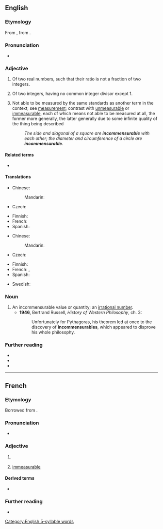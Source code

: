 ==English==

===Etymology===
From {{bor|en|frm|incommensurable}}, from {{der|en|ML.|incommensurabilis}}.

===Pronunciation===
* {{IPA|en|/ɪnkəˈmɛnʃ(ə)ɹəbəl/|/ɪnkəˈmɛnsjʊəɹəbəl/}}

===Adjective===
{{en-adj}}

# {{lb|en|mathematics}} Of two real numbers, such that their ratio is not a fraction of two integers.
# {{lb|en|arithmetics}} Of two integers, having no common integer divisor except 1.
# Not able to be measured by the same standards as another term in the context; see [[measurement]]; contrast with [[unmeasurable]] or [[immeasurable]], each of which means not able to be measured at all, the former more generally, the latter generally due to some infinite quality of the thing being described
#: ''The side and diagonal of a square are '''incommensurable''' with each other; the diameter and circumference of a circle are '''incommensurable'''.''

====Related terms====
* {{l|en|incommensurate}}

====Translations====
{{trans-top|having no common divisor except 1}}
* Chinese:
*: Mandarin: {{t|cmn|互质}}
* Czech: {{t|cs|nesoudělný|m}}
{{trans-mid}}
* Finnish: {{t|fi|yhteistekijätön}}
* French: {{t+|fr|incommensurable}}
* Spanish: {{t-needed|es}}
{{trans-bottom}}

{{trans-top|not able to be measured by same standards}}
* Chinese:
*: Mandarin: {{t-needed|cmn}}
* Czech: {{t+|cs|nesouměřitelný|m}}
{{trans-mid}}
* Finnish: {{t|fi|yhteismitaton}}
* French: {{t+|fr|sans commune mesure}}, {{t+|fr|incommensurable}}
* Spanish: {{t-needed|es}}
{{trans-bottom}}

{{checktrans-top}}
* Swedish: {{t+check|sv|inkommensurabel}}
{{trans-mid}}
{{trans-bottom}}

===Noun===
{{en-noun}}

# An incommensurable value or quantity; an [[irrational number]].
#* '''1946''', Bertrand Russell, ''History of Western Philosophy'', ch. 3:
#*: Unfortunately for Pythagoras, his theorem led at once to the discovery of '''incommensurables''', which appeared to disprove his whole philosophy.

===Further reading===
* {{R:Webster 1913}}
* {{R:Century 1911}}
* {{R:OneLook}}

[[Category:English 5-syllable words]]

----

==French==

===Etymology===
Borrowed from {{bor|fr|LL.|incommensūrābilis}}.

===Pronunciation===
* {{fr-IPA}}

===Adjective===
{{fr-adj}}

# {{lb|fr|mathematics}} {{l|en|incommensurable}}
# [[immeasurable]]
#: {{syn|fr|immense}}

====Derived terms====
* {{l|fr|incommensurablement}}

===Further reading===
* {{R:TLFi}}